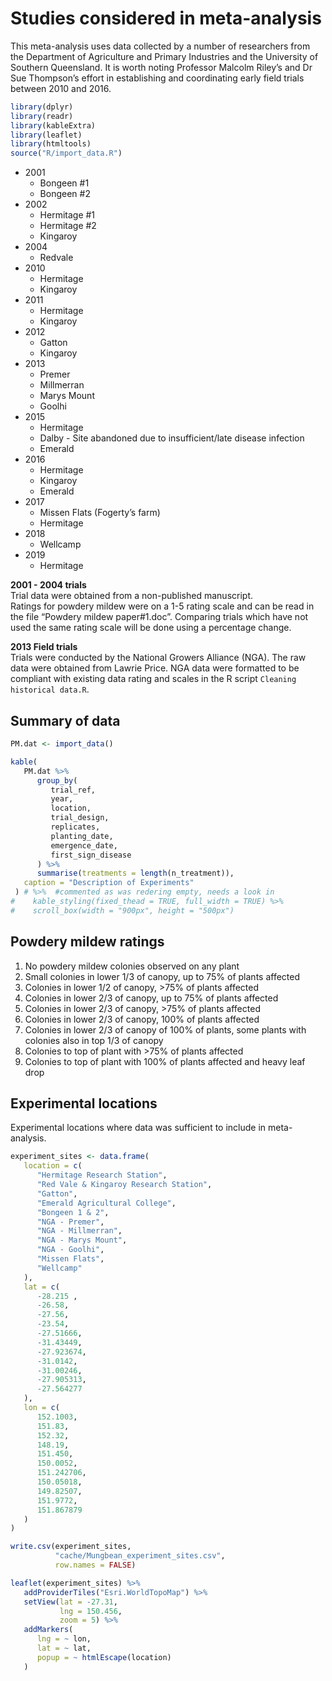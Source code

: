 # Studies considered in meta-analysis  

This meta-analysis uses data collected by a number of researchers from the
Department of Agriculture and Primary Industries and the University of Southern
Queensland. It is worth noting Professor Malcolm Riley's and Dr Sue Thompson's
effort in establishing and coordinating early field trials between 2010 and
2016.

```r
library(dplyr)
library(readr)
library(kableExtra)
library(leaflet)
library(htmltools)
source("R/import_data.R")
```

* 2001  
   + Bongeen #1  
   + Bongeen #2  
   
* 2002  
   + Hermitage #1  
   + Hermitage #2  
   + Kingaroy  
   
* 2004  
   + Redvale  

* 2010  
   + Hermitage  
   + Kingaroy  
   
* 2011  
   + Hermitage  
   + Kingaroy  
   
* 2012  
   + Gatton  
   + Kingaroy  
   
* 2013  
   + Premer  
   + Millmerran   
   + Marys Mount  
   + Goolhi  

* 2015  
   + Hermitage  
   + Dalby - Site abandoned due to insufficient/late disease infection  
   + Emerald  
   
* 2016  
   + Hermitage  
   + Kingaroy  
   + Emerald  
   
* 2017  
   + Missen Flats (Fogerty's farm)  
   + Hermitage  

* 2018  
   + Wellcamp  
   
* 2019  
   + Hermitage  


**2001 - 2004 trials**  
Trial data were obtained from a non-published manuscript.  
Ratings for powdery mildew were on a 1-5 rating scale and can be read in the
file "Powdery mildew paper#1.doc". Comparing trials which have not used the same
rating scale will be done using a percentage change.  

**2013 Field trials**  
Trials were conducted by the National Growers Alliance (NGA). The raw data were
obtained from Lawrie Price. NGA data were formatted to be compliant with
existing data rating and scales in the R script `Cleaning historical data.R`.  

## Summary of data  

```r

PM.dat <- import_data()

kable(
   PM.dat %>%
      group_by(
         trial_ref,
         year,
         location,
         trial_design,
         replicates,
         planting_date,
         emergence_date,
         first_sign_disease
      ) %>%
      summarise(treatments = length(n_treatment)),
   caption = "Description of Experiments"
 ) # %>%  #commented as was redering empty, needs a look in
#    kable_styling(fixed_thead = TRUE, full_width = TRUE) %>%
#    scroll_box(width = "900px", height = "500px")

```

## Powdery mildew ratings  

   1. No powdery mildew colonies observed on any plant  
   2. Small colonies in lower 1/3 of canopy, up to 75% of plants affected  
   3. Colonies in lower 1/2 of canopy, >75% of plants affected  
   4. Colonies in lower 2/3 of canopy, up to 75% of plants affected  
   5. Colonies in lower 2/3 of canopy, >75% of plants affected  
   6. Colonies in lower 2/3 of canopy, 100% of plants affected  
   7. Colonies in lower 2/3 of canopy of 100% of plants, some plants with
   colonies also in top 1/3 of canopy  
   8. Colonies to top of plant with >75% of plants affected  
   9. Colonies to top of plant with 100% of plants affected and heavy leaf drop  


## Experimental locations  

Experimental locations where data was sufficient to include in meta-analysis.  

```r
experiment_sites <- data.frame(
   location = c(
      "Hermitage Research Station",
      "Red Vale & Kingaroy Research Station",
      "Gatton",
      "Emerald Agricultural College",
      "Bongeen 1 & 2",
      "NGA - Premer",
      "NGA - Millmerran",
      "NGA - Marys Mount",
      "NGA - Goolhi",
      "Missen Flats",
      "Wellcamp"
   ),
   lat = c(
      -28.215 ,
      -26.58,
      -27.56,
      -23.54,
      -27.51666,
      -31.43449,
      -27.923674,
      -31.0142,
      -31.00246,
      -27.905313,
      -27.564277
   ),
   lon = c(
      152.1003,
      151.83,
      152.32,
      148.19,
      151.450,
      150.0052,
      151.242706,
      150.05018,
      149.82507,
      151.9772,
      151.867879
   )
)

write.csv(experiment_sites,
          "cache/Mungbean_experiment_sites.csv",
          row.names = FALSE)

leaflet(experiment_sites) %>%
   addProviderTiles("Esri.WorldTopoMap") %>%
   setView(lat = -27.31,
           lng = 150.456,
           zoom = 5) %>%
   addMarkers(
      lng = ~ lon,
      lat = ~ lat,
      popup = ~ htmlEscape(location)
   )
```

